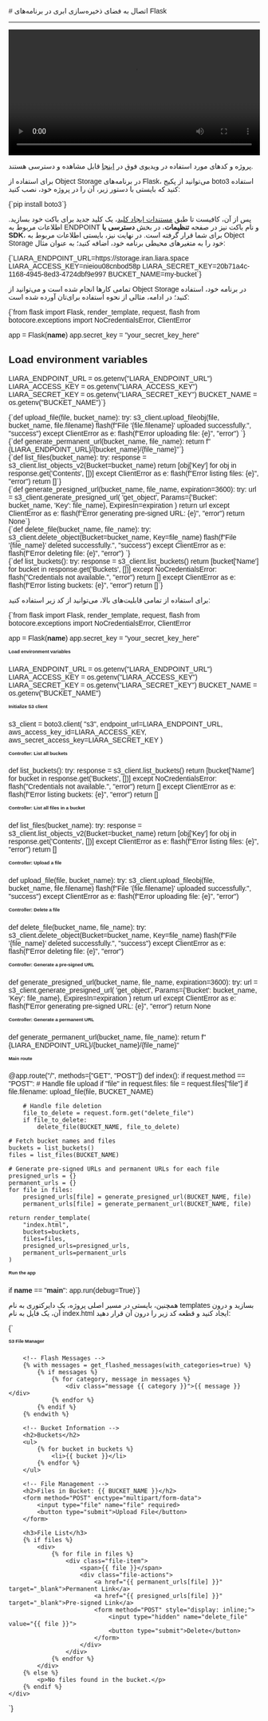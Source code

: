 

<Layout>
<Head>
<title>مستندات اتصال به Object Storage در Flask - لیارا</title>
<meta property="og:title" content="مستندات خدمات رایانش ابری لیارا" />
<meta property="og:description" content="مستندات مربوط به اتصال به فضای ذخیره‌سازی ابری یا Object Storage با AWS SDK S3 در فریم‌ورک Flask در لیارا"  />
</Head>
# اتصال به فضای ذخیره‌سازی ابری در برنامه‌های Flask
<hr className="mb-2" />

<video
  src="https://media.liara.ir/flask/flask-object-storage.mp4"
  controls="controls"
  className="block w-full"
  width="100%"
/>

<div className="h-2" />
<Alert variant="success">
<p>
پروژه و کدهای مورد استفاده در ویدیوی فوق در <a href="https://github.com/liara-cloud/flask-getting-started/tree/object-storage" className="text-[#2196f3] ">اینجا</a> قابل مشاهده و دسترسی هستند.
</p>
</Alert>

برای استفاده از Object Storage در برنامه‌های Flask، می‌توانید از 
پکیج <Important>boto3</Important> استفاده کنید که بایستی با دستور زیر، آن را در پروژه خود، نصب کنید:

<div className="h-2" />
<div dir='ltr'>
    <Highlight className="bash">
        {`pip install boto3`}
    </Highlight>
</div>
<div className="h-2" />

پس از آن، کافیست تا طبق <a href="/object-storage/how-tos/create-key" className="text-[#2196f3] ">مستندات ایجاد کلید</a>، یک کلید جدید برای باکت خود بسازید.
اطلاعات مربوط به ENDPOINT و نام باکت نیز در صفحه **تنظیمات**، در بخش **دسترسی با SDK**، 
برای شما قرار گرفته است.
در نهایت نیز، بایستی 
اطلاعات مربوط به Object Storage خود را 
به متغیرهای محیطی برنامه خود، اضافه کنید؛ به عنوان مثال:

<div className="h-2" />
<div dir='ltr'>
    <Highlight className="bash">
        {`LIARA_ENDPOINT_URL=https://storage.iran.liara.space
LIARA_ACCESS_KEY=nieiou08cnbod58p
LIARA_SECRET_KEY=20b71a4c-1168-4945-8ed3-4724dbf9e997
BUCKET_NAME=my-bucket`}
    </Highlight>
</div>
<div className="h-2" />

تمامی کارها انجام شده است و می‌توانید از Object Storage در برنامه خود، استفاده کنید؛
در ادامه، مثالی از نحوه استفاده برای‌تان آورده شده است: 

<Section id="init-code" title="پیکربندی اولیه و اتصال به باکت در برنامه" />
<div className="h-2" />
<div dir='ltr'>
    <Highlight className="py">
        {`from flask import Flask, render_template, request, flash
from botocore.exceptions import NoCredentialsError, ClientError

app = Flask(__name__)
app.secret_key = "your_secret_key_here"

# Load environment variables
LIARA_ENDPOINT_URL = os.getenv("LIARA_ENDPOINT_URL")
LIARA_ACCESS_KEY   = os.getenv("LIARA_ACCESS_KEY")
LIARA_SECRET_KEY   = os.getenv("LIARA_SECRET_KEY")
BUCKET_NAME        = os.getenv("BUCKET_NAME")`}
    </Highlight>
</div>
<div className="h-2" />

<Section id="upload-file" title="آپلود فایل" />
<div className="h-2" />
<div dir='ltr'>
    <Highlight className="py">
        {`def upload_file(file, bucket_name):
    try:
        s3_client.upload_fileobj(file, bucket_name, file.filename)
        flash(f"File '{file.filename}' uploaded successfully.", "success")
    except ClientError as e:
        flash(f"Error uploading file: {e}", "error")
`}
    </Highlight>
</div>
<div className="h-2" />

<Section id="permanent-link" title="دریافت لینک دائمی فایل" />
<div className="h-2" />
<div dir='ltr'>
    <Highlight className="py">
        {`def generate_permanent_url(bucket_name, file_name):
    return f"{LIARA_ENDPOINT_URL}/{bucket_name}/{file_name}"`}
    </Highlight>
</div>
<div className="h-2" />

<Section id="list-files" title="دریافت لیست فایل‌های یک باکت" />
<div className="h-2" />
<div dir='ltr'>
    <Highlight className="py">
        {`def list_files(bucket_name):
    try:
        response = s3_client.list_objects_v2(Bucket=bucket_name)
        return [obj['Key'] for obj in response.get('Contents', [])]
    except ClientError as e:
        flash(f"Error listing files: {e}", "error")
        return []`}
    </Highlight>
</div>
<div className="h-2" />

<Section id="temp-link-file" title="دریافت لینک موقت دانلود فایل‌ها" />
<div className="h-2" />
<div dir='ltr'>
    <Highlight className="py">
        {`def generate_presigned_url(bucket_name, file_name, expiration=3600):
    try:
        url = s3_client.generate_presigned_url(
            'get_object',
            Params={'Bucket': bucket_name, 'Key': file_name},
            ExpiresIn=expiration
        )
        return url
    except ClientError as e:
        flash(f"Error generating pre-signed URL: {e}", "error")
        return None`}
    </Highlight>
</div>
<div className="h-2" />

<Section id="delete-file" title="حذف فایل" />
<div className="h-2" />
<div dir='ltr'>
    <Highlight className="py">
        {`def delete_file(bucket_name, file_name):
    try:
        s3_client.delete_object(Bucket=bucket_name, Key=file_name)
        flash(f"File '{file_name}' deleted successfully.", "success")
    except ClientError as e:
        flash(f"Error deleting file: {e}", "error")
`}
    </Highlight>
</div>
<div className="h-2" />

<Section id="list-buckets" title="مشاهده لیست باکت‌ها" />
<div className="h-2" />
<div dir='ltr'>
    <Highlight className="py">
        {`def list_buckets():
    try:
        response = s3_client.list_buckets()
        return [bucket['Name'] for bucket in response.get('Buckets', [])]
    except NoCredentialsError:
        flash("Credentials not available.", "error")
        return []
    except ClientError as e:
        flash(f"Error listing buckets: {e}", "error")
        return []`}
    </Highlight>
</div>
<div className="h-2" />

<Section id="manage-bucket" title="قطعه کد شامل تمامی قابلیت‌ها + مدیریت فایل" />

برای استفاده از تمامی قابلیت‌های بالا، می‌توانید از کد زیر استفاده کنید:

<div className="h-2" />
<div dir='ltr'>
    <Highlight className="py">
        {`from flask import Flask, render_template, request, flash
from botocore.exceptions import NoCredentialsError, ClientError

app = Flask(__name__)
app.secret_key = "your_secret_key_here"

# Load environment variables
LIARA_ENDPOINT_URL = os.getenv("LIARA_ENDPOINT_URL")
LIARA_ACCESS_KEY   = os.getenv("LIARA_ACCESS_KEY")
LIARA_SECRET_KEY   = os.getenv("LIARA_SECRET_KEY")
BUCKET_NAME        = os.getenv("BUCKET_NAME")

# Initialize S3 client
s3_client = boto3.client(
    "s3",
    endpoint_url=LIARA_ENDPOINT_URL,
    aws_access_key_id=LIARA_ACCESS_KEY,
    aws_secret_access_key=LIARA_SECRET_KEY
)

# Controller: List all buckets
def list_buckets():
    try:
        response = s3_client.list_buckets()
        return [bucket['Name'] for bucket in response.get('Buckets', [])]
    except NoCredentialsError:
        flash("Credentials not available.", "error")
        return []
    except ClientError as e:
        flash(f"Error listing buckets: {e}", "error")
        return []

# Controller: List all files in a bucket
def list_files(bucket_name):
    try:
        response = s3_client.list_objects_v2(Bucket=bucket_name)
        return [obj['Key'] for obj in response.get('Contents', [])]
    except ClientError as e:
        flash(f"Error listing files: {e}", "error")
        return []

# Controller: Upload a file
def upload_file(file, bucket_name):
    try:
        s3_client.upload_fileobj(file, bucket_name, file.filename)
        flash(f"File '{file.filename}' uploaded successfully.", "success")
    except ClientError as e:
        flash(f"Error uploading file: {e}", "error")

# Controller: Delete a file
def delete_file(bucket_name, file_name):
    try:
        s3_client.delete_object(Bucket=bucket_name, Key=file_name)
        flash(f"File '{file_name}' deleted successfully.", "success")
    except ClientError as e:
        flash(f"Error deleting file: {e}", "error")

# Controller: Generate a pre-signed URL
def generate_presigned_url(bucket_name, file_name, expiration=3600):
    try:
        url = s3_client.generate_presigned_url(
            'get_object',
            Params={'Bucket': bucket_name, 'Key': file_name},
            ExpiresIn=expiration
        )
        return url
    except ClientError as e:
        flash(f"Error generating pre-signed URL: {e}", "error")
        return None

# Controller: Generate a permanent URL
def generate_permanent_url(bucket_name, file_name):
    return f"{LIARA_ENDPOINT_URL}/{bucket_name}/{file_name}"

# Main route
@app.route("/", methods=["GET", "POST"])
def index():
    if request.method == "POST":
        # Handle file upload
        if "file" in request.files:
            file = request.files["file"]
            if file.filename:
                upload_file(file, BUCKET_NAME)

        # Handle file deletion
        file_to_delete = request.form.get("delete_file")
        if file_to_delete:
            delete_file(BUCKET_NAME, file_to_delete)

    # Fetch bucket names and files
    buckets = list_buckets()
    files = list_files(BUCKET_NAME)

    # Generate pre-signed URLs and permanent URLs for each file
    presigned_urls = {}
    permanent_urls = {}
    for file in files:
        presigned_urls[file] = generate_presigned_url(BUCKET_NAME, file)
        permanent_urls[file] = generate_permanent_url(BUCKET_NAME, file)

    return render_template(
        "index.html",
        buckets=buckets,
        files=files,
        presigned_urls=presigned_urls,
        permanent_urls=permanent_urls
    )

# Run the app
if __name__ == "__main__":
    app.run(debug=True)`}
    </Highlight>
</div>
<div className="h-2" />

همچنین، بایستی در مسیر اصلی پروژه، یک دایرکتوری به نام <Important>templates</Important> بسازید و درون آن، یک فایل به نام <Important>index.html</Important> ایجاد کنید و قطعه کد زیر را درون آن قرار دهید:

<div className="h-2" />
<div dir='ltr'>
    <Highlight className="py">
        {`<!DOCTYPE html>
<html lang="en">
<head>
    <meta charset="UTF-8">
    <meta name="viewport" content="width=device-width, initial-scale=1.0">
    <title>S3 File Manager</title>
    <style>
        body { font-family: Arial, sans-serif; margin: 20px; }
        .container { max-width: 800px; margin: auto; }
        .file-item { margin-bottom: 10px; display: flex; align-items: center; }
        .file-actions button { margin-left: 10px; }
        .message { margin-top: 20px; padding: 10px; border-radius: 5px; }
        .success { background-color: #d4edda; color: #155724; }
        .error { background-color: #f8d7da; color: #721c24; }
    </style>
</head>
<body>
    <div class="container">
        <h1>S3 File Manager</h1>

        <!-- Flash Messages -->
        {% with messages = get_flashed_messages(with_categories=true) %}
            {% if messages %}
                {% for category, message in messages %}
                    <div class="message {{ category }}">{{ message }}</div>
                {% endfor %}
            {% endif %}
        {% endwith %}

        <!-- Bucket Information -->
        <h2>Buckets</h2>
        <ul>
            {% for bucket in buckets %}
                <li>{{ bucket }}</li>
            {% endfor %}
        </ul>

        <!-- File Management -->
        <h2>Files in Bucket: {{ BUCKET_NAME }}</h2>
        <form method="POST" enctype="multipart/form-data">
            <input type="file" name="file" required>
            <button type="submit">Upload File</button>
        </form>

        <h3>File List</h3>
        {% if files %}
            <div>
                {% for file in files %}
                    <div class="file-item">
                        <span>{{ file }}</span>
                        <div class="file-actions">
                            <a href="{{ permanent_urls[file] }}" target="_blank">Permanent Link</a>
                            <a href="{{ presigned_urls[file] }}" target="_blank">Pre-signed Link</a>
                            <form method="POST" style="display: inline;">
                                <input type="hidden" name="delete_file" value="{{ file }}">
                                <button type="submit">Delete</button>
                            </form>
                        </div>
                    </div>
                {% endfor %}
            </div>
        {% else %}
            <p>No files found in the bucket.</p>
        {% endif %}
    </div>
</body>
</html>`}
    </Highlight>
</div>
<div className="h-2" />

</Layout>